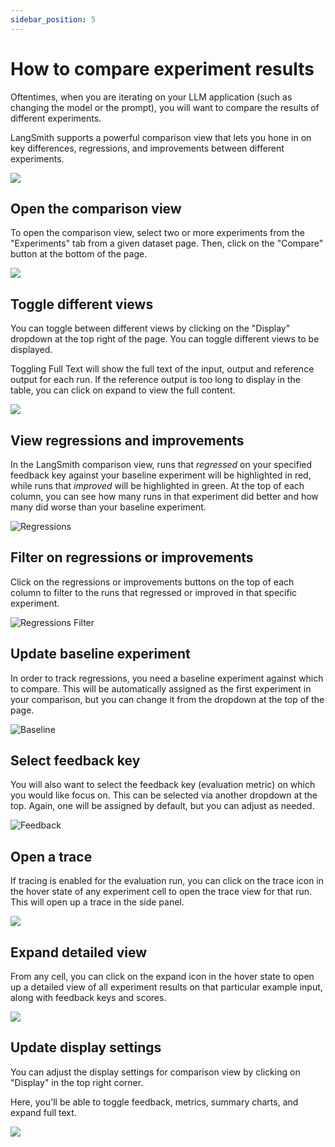 ```yaml
---
sidebar_position: 5
---
```


# How to compare experiment results

Oftentimes, when you are iterating on your LLM application (such as changing the model or the prompt), you will want to compare the results of different experiments.

LangSmith supports a powerful comparison view that lets you hone in on key differences, regressions, and improvements between different experiments.

![](./static/regression_test.gif)

## Open the comparison view

To open the comparison view, select two or more experiments from the "Experiments" tab from a given dataset page. Then, click on the "Compare" button at the bottom of the page.

![](./static/open_comparison_view.png)

## Toggle different views

You can toggle between different views by clicking on the "Display" dropdown at the top right of the page. You can toggle different views to be displayed.

Toggling Full Text will show the full text of the input, output and reference output for each run. If the reference output is too long to display in the table, you can click on expand to view the full content.

![](./static/toggle_views.png)

## View regressions and improvements

In the LangSmith comparison view, runs that _regressed_ on your specified feedback key against your baseline experiment will be highlighted in red, while runs that _improved_
will be highlighted in green. At the top of each column, you can see how many runs in that experiment did better and how many did worse than your baseline experiment.

![Regressions](./static/regression_view.png)

## Filter on regressions or improvements

Click on the regressions or improvements buttons on the top of each column to filter to the runs that regressed or improved in that specific experiment.

![Regressions Filter](./static/filter_to_regressions.png)

## Update baseline experiment

In order to track regressions, you need a baseline experiment against which to compare. This will be automatically assigned as the first experiment in your comparison, but you can
change it from the dropdown at the top of the page.

![Baseline](./static/select_baseline.png)

## Select feedback key

You will also want to select the feedback key (evaluation metric) on which you would like focus on. This can be selected via another dropdown at the top. Again, one will be assigned by
default, but you can adjust as needed.

![Feedback](./static/select_feedback.png)

## Open a trace

If tracing is enabled for the evaluation run, you can click on the trace icon in the hover state of any experiment cell to open the trace view for that run. This will open up a trace in the side panel.

![](./static/open_trace_comparison.png)

## Expand detailed view

From any cell, you can click on the expand icon in the hover state to open up a detailed view of all experiment results on that particular example input, along with feedback keys and scores.

![](./static/expanded_view.png)

## Update display settings

You can adjust the display settings for comparison view by clicking on "Display" in the top right corner.

Here, you'll be able to toggle feedback, metrics, summary charts, and expand full text.

![](./static/update_display.png)
